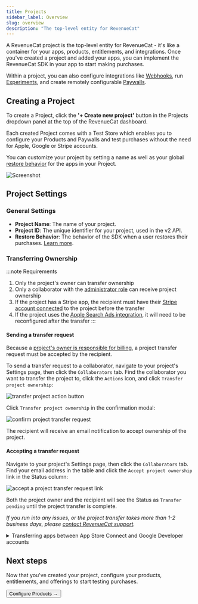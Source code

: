 ```yaml
---
title: Projects
sidebar_label: Overview
slug: overview
description: "The top-level entity for RevenueCat"
---
```


A RevenueCat project is the top-level entity for RevenueCat - it's like a container for your apps, products, entitlements, and integrations. Once you've created a project and added your apps, you can implement the RevenueCat SDK in your app to start making purchases.

Within a project, you can also configure integrations like [Webhooks](/integrations/webhooks), run [Experiments](/tools/experiments-v1), and create remotely configurable [Paywalls](/tools/paywalls).

## Creating a Project

To create a Project, click the **'+ Create new project'** button in the Projects dropdown panel at the top of the RevenueCat dashboard.

Each created Project comes with a Test Store which enables you to configure your Products and Paywalls and test purchases without the need for Apple, Google or Stripe accounts.

You can customize your project by setting a name as well as your global [restore behavior](/getting-started/restoring-purchases) for the apps in your Project.

![Screenshot](/docs_images/projects/project-settings.png)

## Project Settings

### General Settings

- **Project Name**: The name of your project.
- **Project ID**: The unique identifier for your project, used in the v2 API.
- **Restore Behavior**: The behavior of the SDK when a user restores their purchases. [Learn more](/projects/restore-behavior).

### Transferring Ownership

:::note Requirements

1. Only the project's owner can transfer ownership
2. Only a collaborator with the [administrator role](/projects/collaborators#administrator) can receive project ownership
3. If the project has a Stripe app, the recipient must have their [Stripe account connected](/web/connect-stripe-account) to the project before the transfer
4. If the project uses the [Apple Search Ads integration](/integrations/attribution/apple-search-ads#1-configure-integration), it will need to be reconfigured after the transfer
   :::

#### Sending a transfer request

Because a [project's owner is responsible for billing](/welcome/set-up-revenuecat/account-management#where-to-find-invoices), a project transfer request must be accepted by the recipient.

To send a transfer request to a collaborator, navigate to your project's Settings page, then click the `Collaborators` tab. Find the collaborator you want to transfer the project to, click the `Actions` icon, and click `Transfer project ownership`:

![transfer project action button](/docs_images/projects/transfer-project-button.png)

Click `Transfer project ownership` in the confirmation modal:

![confirm project transfer request](/docs_images/projects/transfer-project-confirmation-modal.png)

The recipient will receive an email notification to accept ownership of the project.

#### Accepting a transfer request

Navigate to your project's Settings page, then click the `Collaborators` tab. Find your email address in the table and click the `Accept project ownership` link in the Status column:

![accept a project transfer request link](/docs_images/projects/accept-transfer-link.png)

Both the project owner and the recipient will see the Status as `Transfer pending` until the project transfer is complete.

_If you run into any issues, or the project transfer takes more than 1-2 business days, please [contact RevenueCat support](https://app.revenuecat.com/settings/support)._

<details>
<summary>Transferring apps between App Store Connect and Google Developer accounts</summary>

If you are changing the App Store Connect or Google Developer account, this will require credentials to be regenerated for both.

- For Apple, these are the [app-specific shared secret](https://www.revenuecat.com/docs/service-credentials/itunesconnect-app-specific-shared-secret), the [in-app purchase key](https://www.revenuecat.com/docs/service-credentials/itunesconnect-app-specific-shared-secret/in-app-purchase-key-configuration), and the [App Store Connect API key](https://www.revenuecat.com/docs/service-credentials/itunesconnect-app-specific-shared-secret/app-store-connect-api-key-configuration). The new owner will also want to make sure their Paid Applications Agreement is signed with Apple.

- For Google, these are the [service credentials](https://www.revenuecat.com/docs/service-credentials/creating-play-service-credentials). To reduce any downtime, we recommend the new owner generate these credentials in advance and test them on a RevenueCat project to make sure they are validated and working before the transfer.

</details>

## Next steps

Now that you've created your project, configure your products, entitlements, and offerings to start testing purchases.

<Button href="/docs/projects/configuring-products">Configure Products →</Button>
